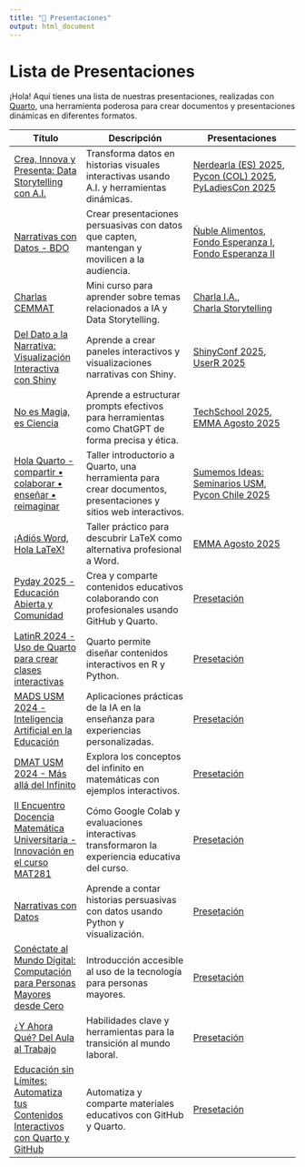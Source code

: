 ```yaml
---
title: "🎉 Presentaciones"
output: html_document
---
```


# Lista de Presentaciones

¡Hola! Aquí tienes una lista de nuestras presentaciones, realizadas con [Quarto](https://quarto.org/), una herramienta poderosa para crear documentos y presentaciones dinámicas en diferentes formatos.

| Título                                                                                                                | Descripción                                                                                                     | Presentaciones                                                                                                                                                               |
|------------------|---------------------------|---------------------------|
| [Crea, Innova y Presenta: Data Storytelling con A.I.](visualization_2024/presentacion.html)                           | Transforma datos en historias visuales interactivas usando A.I. y herramientas dinámicas.                       | [Nerdearla (ES) 2025](shiny_2025/presentacion_ne.html), [Pycon (COL) 2025](shiny_2025/presentacion_pc.html), <br> [PyLadiesCon 2025](visualization_2024/presentacion_pyladies.html)                                                  |
| [Narrativas con Datos - BDO](https://drive.google.com/file/d/1w_r7FETzNNh4Y_HHt1Gj-D-6T-2Us47U/view?usp=sharing)                                                        | Crear presentaciones persuasivas con datos que capten, mantengan y movilicen a la audiencia.                    | [Ñuble Alimentos](shiny_2025/presentacion_ext.html), <br> [Fondo Esperanza I](shiny_2025/presentacion_fa1.html), <br> [Fondo Esperanza II](shiny_2025/presentacion_fa2.html) |
| [Charlas CEMMAT](https://sethnut.com/ceemat_2025/)                                                        | Mini curso para aprender sobre temas relacionados a IA y Data Storytelling.         |  [Charla I.A.](prompts_chatgpt/presentacion_ceemat.html), <br> [Charla Storytelling](shiny_2025/presentacion_ceemat.html) |
| [Del Dato a la Narrativa: Visualización Interactiva con Shiny](shiny_2025/presentacion_es.html)                       | Aprende a crear paneles interactivos y visualizaciones narrativas con Shiny.                                    | [ShinyConf 2025](shiny_2025/presentacion.html), <br> [UserR 2025](shiny_2025/presentacion_user.html)                                                                         |
| [No es Magia, es Ciencia](prompts_chatgpt/presentacion.html)                                                          | Aprende a estructurar prompts efectivos para herramientas como ChatGPT de forma precisa y ética.                | [TechSchool 2025](prompts_chatgpt/presentacion.html),<br> [EMMA Agosto 2025](prompts_chatgpt/presentacion_emma.html)                                                         |
| [Hola Quarto - compartir • colaborar • enseñar • reimaginar](hello-quarto/presentacion.html)                          | Taller introductorio a Quarto, una herramienta para crear documentos, presentaciones y sitios web interactivos. | [Sumemos Ideas: Seminarios USM](hello-quarto/presentacion.html),<br> [Pycon Chile 2025](hello-quarto/presentacion_pycon.html)                                                |
| [¡Adiós Word, Hola LaTeX!](latex_2025/presentacion.html)                                                              | Taller práctico para descubrir LaTeX como alternativa profesional a Word.                                       | [EMMA Agosto 2025](latex_2025/presentacion_emma.html)                                                                                                                        |
| [Pyday 2025 - Educación Abierta y Comunidad](comunidad_2025/presentacion.html)                                        | Crea y comparte contenidos educativos colaborando con profesionales usando GitHub y Quarto.                     | [Presetación](comunidad_2025/presentacion.html)                                                                                                                              |
| [LatinR 2024 - Uso de Quarto para crear clases interactivas](latinr_2024/presentacion.html)                           | Quarto permite diseñar contenidos interactivos en R y Python.                                                   | [Presetación](latinr_2024/presentacion.html)                                                                                                                                 |
| [MADS USM 2024 - Inteligencia Artificial en la Educación](mads_2024/presentacion.html)                                | Aplicaciones prácticas de la IA en la enseñanza para experiencias personalizadas.                               | [Presetación](mads_2024/presentacion.html)                                                                                                                                   |
| [DMAT USM 2024 - Más allá del Infinito](infinity_2024/presentacion.html)                                              | Explora los conceptos del infinito en matemáticas con ejemplos interactivos.                                    | [Presetación](infinity_2024/presentacion.html)                                                                                                                               |
| [II Encuentro Docencia Matemática Universitaria - Innovación en el curso MAT281](uc_2024/presentacion.html)           | Cómo Google Colab y evaluaciones interactivas transformaron la experiencia educativa del curso.                 | [Presetación](uc_2024/presentacion.html)                                                                                                                                     |
| [Narrativas con Datos](narrativas_2024/presentacion.html)                                                             | Aprende a contar historias persuasivas con datos usando Python y visualización.                                 | [Presetación](narrativas_2024/presentacion.html)                                                                                                                             |
| [Conéctate al Mundo Digital: Computación para Personas Mayores desde Cero](computacion_2024/presentacion.html)        | Introducción accesible al uso de la tecnología para personas mayores.                                           | [Presetación](computacion_2024/presentacion.html)                                                                                                                            |
| [¿Y Ahora Qué? Del Aula al Trabajo](profesional_2024/presentacion.html)                                               | Habilidades clave y herramientas para la transición al mundo laboral.                                           | [Presetación](profesional_2024/presentacion.html)                                                                                                                            |
| [Educación sin Límites: Automatiza tus Contenidos Interactivos con Quarto y GitHub](pycon_usa_2025/presentacion.html) | Automatiza y comparte materiales educativos con GitHub y Quarto.                                                | [Presetación](pycon_usa_2025/presentacion.html)                                                                                                                              |